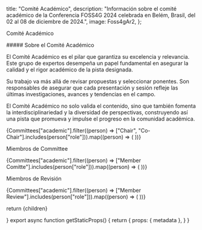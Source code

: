 


  title: "Comité Académico",
  description:
    "Información sobre el comité académico de la Conferencia FOSS4G 2024 celebrada en Belém, Brasil, del 02 al 08 de diciembre de 2024.",
  image: Foss4gAr2,
};

<Heading bubble color="orange">Comité Académico</Heading>

<div className="mx-auto w-full max-w-[720px] my-4 6xl:my-8">
  ##### Sobre el Comité Académico

  El Comité Académico es el pilar que garantiza su excelencia y relevancia. Este grupo de expertos desempeña un papel fundamental en asegurar la calidad y el rigor académico de la pista designada.

  Su trabajo va más allá de revisar propuestas y seleccionar ponentes. Son responsables de asegurar que cada presentación y sesión refleje las últimas investigaciones, avances y tendencias en el campo.

  El Comité Académico no solo valida el contenido, sino que también fomenta la interdisciplinariedad y la diversidad de perspectivas, construyendo así una pista que promueva y impulse el progreso en la comunidad académica.

</div>


<div className="grid grid-cols-2 sm:grid-cols-2 sm:space-x-1 mx-auto md:max-w-[600px]">
  {Committees["academic"].filter((person) => ["Chair", "Co-Chair"].includes(person["role"])).map((person) => (
    <PhotoBubble committee="academic" person={person} key={person["name"]} />
  ))}
</div>


<Heading color="red">Miembros de Committee</Heading>

<div className="grid grid-cols-2 sm:grid-cols-5 sm:space-x-1">
  {Committees["academic"].filter((person) => ["Member Comitte"].includes(person["role"])).map((person) => (
    <PhotoBubble committee="academic" showRole={false} person={person} key={person["name"]} />
  ))}
</div>

<Heading color="red">Miembros de Revisión</Heading>

<div className="grid grid-cols-3 sm:grid-cols-6 sm:space-x-1">
  {Committees["academic"].filter((person) => ["Member Review"].includes(person["role"])).map((person) => (
    <PhotoBubble committee="academic" showRole={false} person={person} key={person["name"]} />
  ))}
</div>

  return <MdxLayout metadata={metadata}>{children}</MdxLayout>

}
export async function getStaticProps() {
return {
props: {
metadata
},
}
}
